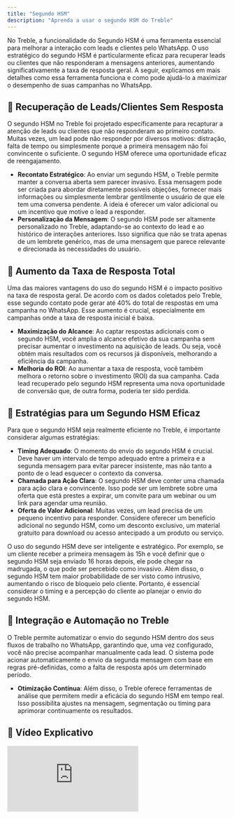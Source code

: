 ```yaml
---
title: "Segundo HSM"
description: "Aprenda a usar o segundo HSM do Treble"
---
```


No Treble, a funcionalidade do Segundo HSM é uma ferramenta essencial para melhorar a interação com leads e clientes pelo WhatsApp. O uso estratégico do segundo HSM é particularmente eficaz para recuperar leads ou clientes que não responderam a mensagens anteriores, aumentando significativamente a taxa de resposta geral. A seguir, explicamos em mais detalhes como essa ferramenta funciona e como pode ajudá-lo a maximizar o desempenho de suas campanhas no WhatsApp.

## 🐍 Recuperação de Leads/Clientes Sem Resposta

O segundo HSM no Treble foi projetado especificamente para recapturar a atenção de leads ou clientes que não responderam ao primeiro contato. Muitas vezes, um lead pode não responder por diversos motivos: distração, falta de tempo ou simplesmente porque a primeira mensagem não foi convincente o suficiente. O segundo HSM oferece uma oportunidade eficaz de reengajamento.

- **Recontato Estratégico**: Ao enviar um segundo HSM, o Treble permite manter a conversa aberta sem parecer invasivo. Essa mensagem pode ser criada para abordar diretamente possíveis objeções, fornecer mais informações ou simplesmente lembrar gentilmente o usuário de que ele tem uma conversa pendente. A ideia é oferecer um valor adicional ou um incentivo que motive o lead a responder.
- **Personalização da Mensagem**: O segundo HSM pode ser altamente personalizado no Treble, adaptando-se ao contexto do lead e ao histórico de interações anteriores. Isso significa que não se trata apenas de um lembrete genérico, mas de uma mensagem que parece relevante e direcionada às necessidades do usuário.

## 🥢 Aumento da Taxa de Resposta Total

Uma das maiores vantagens do uso do segundo HSM é o impacto positivo na taxa de resposta geral. De acordo com os dados coletados pelo Treble, esse segundo contato pode gerar até 40% do total de respostas em uma campanha no WhatsApp. Esse aumento é crucial, especialmente em campanhas onde a taxa de resposta inicial é baixa.

- **Maximização do Alcance**: Ao captar respostas adicionais com o segundo HSM, você amplia o alcance efetivo da sua campanha sem precisar aumentar o investimento na aquisição de leads. Ou seja, você obtém mais resultados com os recursos já disponíveis, melhorando a eficiência da campanha.
- **Melhoria do ROI**: Ao aumentar a taxa de resposta, você também melhora o retorno sobre o investimento (ROI) da sua campanha. Cada lead recuperado pelo segundo HSM representa uma nova oportunidade de conversão que, de outra forma, poderia ter sido perdida.

## 👣 Estratégias para um Segundo HSM Eficaz

Para que o segundo HSM seja realmente eficiente no Treble, é importante considerar algumas estratégias:

- **Timing Adequado**: O momento do envio do segundo HSM é crucial. Deve haver um intervalo de tempo adequado entre a primeira e a segunda mensagem para evitar parecer insistente, mas não tanto a ponto de o lead esquecer o contexto da conversa.
- **Chamada para Ação Clara**: O segundo HSM deve conter uma chamada para ação clara e convincente. Isso pode ser um lembrete sobre uma oferta que está prestes a expirar, um convite para um webinar ou um link para agendar uma reunião.
- **Oferta de Valor Adicional**: Muitas vezes, um lead precisa de um pequeno incentivo para responder. Considere oferecer um benefício adicional no segundo HSM, como um desconto exclusivo, um material gratuito para download ou acesso antecipado a um produto ou serviço.

<Note>
O uso do segundo HSM deve ser inteligente e estratégico. Por exemplo, se um cliente receber a primeira mensagem às 15h e você definir que o segundo HSM seja enviado 16 horas depois, ele pode chegar na madrugada, o que pode ser percebido como invasivo. Além disso, o segundo HSM tem maior probabilidade de ser visto como intrusivo, aumentando o risco de bloqueio pelo cliente. Portanto, é essencial considerar o timing e a percepção do cliente ao planejar o envio do segundo HSM.
</Note>

## 🦑 Integração e Automação no Treble

O Treble permite automatizar o envio do segundo HSM dentro dos seus fluxos de trabalho no WhatsApp, garantindo que, uma vez configurado, você não precise acompanhar manualmente cada lead. O sistema pode acionar automaticamente o envio da segunda mensagem com base em regras pré-definidas, como a falta de resposta após um determinado período.

- **Otimização Contínua**: Além disso, o Treble oferece ferramentas de análise que permitem medir a eficácia do segundo HSM em tempo real. Isso possibilita ajustes na mensagem, segmentação ou timing para aprimorar continuamente os resultados.

## 🥁 Vídeo Explicativo

<div class="loom-video"><iframe src="https://www.loom.com/embed/1dc9240f683f4e1da6636bc2904ec012?sid=897f5265-d505-4180-9aa7-9e336068741e" frameborder="0" webkitallowfullscreen mozallowfullscreen allowfullscreen></iframe></div>
